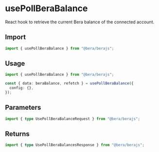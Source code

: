 # usePollBeraBalance

React hook to retrieve the current Bera balance of the connected account.

## Import

```ts
import { usePollBeraBalance } from "@bera/berajs";
```

## Usage

```ts twoslash [example.ts]
import { usePollBeraBalance } from "@bera/berajs";

const { data: beraBalance, refetch } = usePollBeraBalance({
  config: {},
});

```

## Parameters

```ts
import { type UsePollBeraBalanceRequest } from "@bera/berajs";
```

## Returns

```ts
import { type UsePollBeraBalancesResponse } from "@bera/berajs";
```
